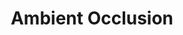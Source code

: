 ---
title: "Ambient Occlusion"
description: "Ambient Occlusion"
pubDate: "2024-02-01"
updateDate: "2024-02-01"
heroImage: "/assets/craft/lighting/5.png"
shader: 
    src: "/lighting/ambient_occlusion.frag"
---